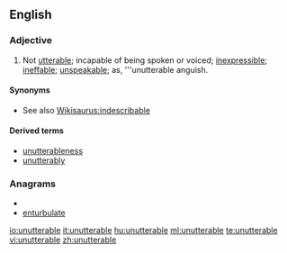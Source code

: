 ==English==

===Adjective===
{{en-adj}}

# Not [[utterable]]; incapable of being spoken or voiced; [[inexpressible]]; [[ineffable]]; [[unspeakable]]; as, '''unutterable anguish.

====Synonyms====
* See also [[Wikisaurus:indescribable]]

====Derived terms====
* [[unutterableness]]
* [[unutterably]]

===Anagrams===
* {{alphagram|abeelnrttuu}}
* [[enturbulate#English|enturbulate]]

[[io:unutterable]]
[[it:unutterable]]
[[hu:unutterable]]
[[ml:unutterable]]
[[te:unutterable]]
[[vi:unutterable]]
[[zh:unutterable]]